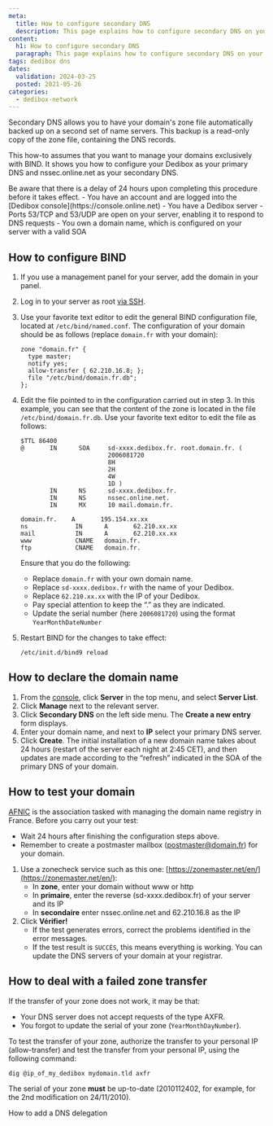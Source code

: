 ```yaml
---
meta:
  title: How to configure secondary DNS
  description: This page explains how to configure secondary DNS on your server
content:
  h1: How to configure secondary DNS
  paragraph: This page explains how to configure secondary DNS on your server
tags: dedibox dns 
dates:
  validation: 2024-03-25
  posted: 2021-05-26
categories:
  - dedibox-network
---
```


Secondary DNS allows you to have your domain's zone file automatically backed up on a second set of name servers. This backup is a read-only copy of the zone file, containing the DNS records.

This how-to assumes that you want to manage your domains exclusively with BIND. It shows you how to configure your Dedibox as your primary DNS and nssec.online.net as your secondary DNS.

<Message type="important">
  Be aware that there is a delay of 24 hours upon completing this procedure before it takes effect.
</Message>

<Message type="requirement">
  - You have an account and are logged into the [Dedibox console](https://console.online.net)
  - You have a Dedibox server
  - Ports 53/TCP and 53/UDP are open on your server, enabling it to respond to DNS requests
  - You own a domain name, which is configured on your server with a valid SOA
</Message>

## How to configure BIND

1. If you use a management panel for your server, add the domain in your panel.
2. Log in to your server as root [via SSH](/dedibox/dedicated-servers/how-to/connect-to-server/#how-to-connect-via-ssh).
3. Use your favorite text editor to edit the general BIND configuration file, located at `/etc/bind/named.conf`. The configuration of your domain should be as follows (replace `domain.fr` with your domain):
    ```
    zone "domain.fr" { 
      type master; 
      notify yes; 
      allow-transfer { 62.210.16.8; }; 
      file "/etc/bind/domain.fr.db"; 
    }; 
    ```
4. Edit the file pointed to in the configuration carried out in step 3. In this example, you can see that the content of the zone is located in the file `/etc/bind/domain.fr.db`. Use your favorite text editor to edit the file as follows:
    ```
    $TTL 86400
    @       IN      SOA     sd-xxxx.dedibox.fr. root.domain.fr. (
                            2006081720
                            8H
                            2H
                            4W
                            1D )
            IN      NS      sd-xxxx.dedibox.fr.
            IN      NS      nssec.online.net.
            IN      MX      10 mail.domain.fr.

    domain.fr.    A       195.154.xx.xx
    ns             IN      A       62.210.xx.xx
    mail           IN      A       62.210.xx.xx
    www            CNAME   domain.fr.
    ftp            CNAME   domain.fr.
    ```

    Ensure that you do the following:
      - Replace `domain.fr` with your own domain name.
      - Replace `sd-xxxx.dedibox.fr` with the name of your Dedibox.
      - Replace `62.210.xx.xx` with the IP of your Dedibox.
      - Pay special attention to keep the “.” as they are indicated.
      - Update the serial number (here `2006081720`) using the format `YearMonthDateNumber`
5. Restart BIND for the changes to take effect:
    ```
    /etc/init.d/bind9 reload
    ```

## How to declare the domain name

1. From the [console](https://console.online.net/), click **Server** in the top menu, and select **Server List**.
2. Click **Manage** next to the relevant server.
3. Click **Secondary DNS** on the left side menu. The **Create a new entry** form displays.
4. Enter your domain name, and next to **IP** select your primary DNS server.
5. Click **Create**.
    <Message type="note">
      The initial installation of a new domain name takes about 24 hours (restart of the server each night at 2:45 CET), and then updates are made according to the “refresh” indicated in the SOA of the primary DNS of your domain.
    </Message>

## How to test your domain

[AFNIC](https://www.afnic.fr/) is the association tasked with managing the domain name registry in France. Before you carry out your test:
  - Wait 24 hours after finishing the configuration steps above.
  - Remember to create a postmaster mailbox (postmaster@domain.fr) for your domain.

1. Use a zonecheck service such as this one: [https://zonemaster.net/en/](https://zonemaster.net/en/):
    - In **zone**, enter your domain without www or http
    - In **primaire**, enter the reverse (sd-xxxx.dedibox.fr) of your server and its IP
    - In **secondaire** enter nssec.online.net and 62.210.16.8 as the IP
2. Click **Vérifier!**
    - If the test generates errors, correct the problems identified in the error messages.
    - If the test result is `SUCCÈS`, this means everything is working. You can update the DNS servers of your domain at your registrar.

## How to deal with a failed zone transfer

If the transfer of your zone does not work, it may be that:
  - Your DNS server does not accept requests of the type AXFR.
  - You forgot to update the serial of your zone (`YearMonthDayNumber`).

To test the transfer of your zone, authorize the transfer to your personal IP (allow-transfer) and test the transfer from your personal IP, using the following command:

```
dig @ip_of_my_dedibox mydomain.tld axfr
```

The serial of your zone **must** be up-to-date (2010112402, for example, for the 2nd modification on 24/11/2010).


<Navigation title="See also">
  <PreviousButton to="/dedibox-network/dns/how-to/add-dns-delegation/">How to add a DNS delegation</PreviousButton>
</Navigation>